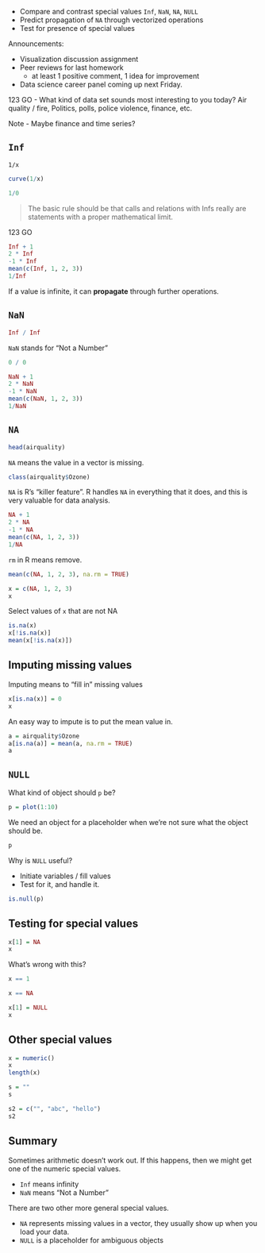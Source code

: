 

- Compare and contrast special values `Inf`, `NaN`, `NA`, `NULL`
- Predict propagation of `NA` through vectorized operations
- Test for presence of special values

Announcements:

- Visualization discussion assignment 
- Peer reviews for last homework
  - at least 1 positive comment, 1 idea for improvement
- Data science career panel coming up next Friday.

123 GO - What kind of data set sounds most interesting to you today?
  Air quality / fire, Politics, polls, police violence, finance, etc.

Note - Maybe finance and time series?

## `Inf`

`1/x`

```r
curve(1/x)
```

```r
1/0
```

> The basic rule should be that calls and relations with Infs really are statements with a proper mathematical limit.

123 GO
```r
Inf + 1
2 * Inf
-1 * Inf
mean(c(Inf, 1, 2, 3))
1/Inf
```

If a value is infinite, it can __propagate__ through further operations.

## `NaN`

```r
Inf / Inf
```

`NaN` stands for "Not a Number"

```r
0 / 0
```

```r
NaN + 1
2 * NaN
-1 * NaN
mean(c(NaN, 1, 2, 3))
1/NaN
```


## `NA`

```r
head(airquality)
```
`NA` means the value in a vector is missing.

```r
class(airquality$Ozone)
```

`NA` is R's "killer feature".
R handles `NA` in everything that it does, and this is very valuable for data analysis.

```r
NA + 1
2 * NA
-1 * NA
mean(c(NA, 1, 2, 3))
1/NA
```

`rm` in R means remove.

```r
mean(c(NA, 1, 2, 3), na.rm = TRUE)
```

```r
x = c(NA, 1, 2, 3)
x
```

Select values of `x` that are not NA
```r
is.na(x)
x[!is.na(x)]
mean(x[!is.na(x)])
```


## Imputing missing values

Imputing means to "fill in" missing values

```r
x[is.na(x)] = 0
x
```

An easy way to impute is to put the mean value in.

```r
a = airquality$Ozone
a[is.na(a)] = mean(a, na.rm = TRUE)
a
```


## `NULL`

What kind of object should `p` be?

```r
p = plot(1:10)
```

We need an object for a placeholder when we're not sure what the object should be.

```r
p
```

Why is `NULL` useful?

- Initiate variables / fill values
- Test for it, and handle it.

```r
is.null(p)
```



## Testing for special values

```r
x[1] = NA
x
```

What's wrong with this?

```r
x == 1

x == NA
```

```r
x[1] = NULL
x
```



## Other special values

```r
x = numeric()
x
length(x)
```

```r
s = ""
s

s2 = c("", "abc", "hello")
s2
```


## Summary


Sometimes arithmetic doesn't work out.
If this happens, then we might get one of the numeric special values.

- `Inf` means infinity
- `NaN` means "Not a Number"

There are two other more general special values.

- `NA` represents missing values in a vector, they usually show up when you load your data.
- `NULL` is a placeholder for ambiguous objects
